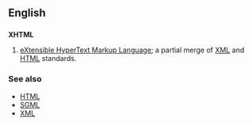 ==English==
==={{initialism}}===
{{wikipedia}}
'''XHTML'''

# [[eXtensible HyperText Markup Language]]; a partial merge of [[XML]] and [[HTML]] standards.

===See also===
*[[HTML]]
*[[SGML]]
*[[XML]]